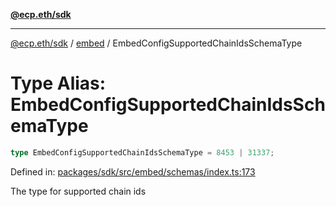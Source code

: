 [**@ecp.eth/sdk**](../../index.mdx)

***

[@ecp.eth/sdk](/sdk-reference/index.mdx) / [embed](/sdk-reference/embed/index.mdx) / EmbedConfigSupportedChainIdsSchemaType

# Type Alias: EmbedConfigSupportedChainIdsSchemaType

```ts
type EmbedConfigSupportedChainIdsSchemaType = 8453 | 31337;
```

Defined in: [packages/sdk/src/embed/schemas/index.ts:173](https://github.com/ecp-eth/comments-monorepo/blob/main/packages/sdk/src/embed/schemas/index.ts#L173)

The type for supported chain ids
